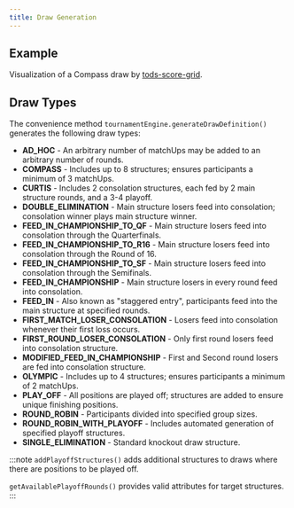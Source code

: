 ```yaml
---
title: Draw Generation
---
```



## Example

Visualization of a Compass draw by [tods-score-grid](https://courthive.github.io/tods-score-grid/?path=/story/score-grid-draw).

<DrawType drawType="COMPASS" drawSize={8} />

## Draw Types

The convenience method `tournamentEngine.generateDrawDefinition()` generates the following draw types:

- **AD_HOC** - An arbitrary number of matchUps may be added to an arbitrary number of rounds.
- **COMPASS** - Includes up to 8 structures; ensures participants a minimum of 3 matchUps.
- **CURTIS** - Includes 2 consolation structures, each fed by 2 main structure rounds, and a 3-4 playoff.
- **DOUBLE_ELIMINATION** - Main structure losers feed into consolation; consolation winner plays main structure winner.
- **FEED_IN_CHAMPIONSHIP_TO_QF** - Main structure losers feed into consolation through the Quarterfinals.
- **FEED_IN_CHAMPIONSHIP_TO_R16** - Main structure losers feed into consolation through the Round of 16.
- **FEED_IN_CHAMPIONSHIP_TO_SF** - Main structure losers feed into consolation through the Semifinals.
- **FEED_IN_CHAMPIONSHIP** - Main structure losers in every round feed into consolation.
- **FEED_IN** - Also known as "staggered entry", participants feed into the main structure at specified rounds.
- **FIRST_MATCH_LOSER_CONSOLATION** - Losers feed into consolation whenever their first loss occurs.
- **FIRST_ROUND_LOSER_CONSOLATION** - Only first round losers feed into consolation structure.
- **MODIFIED_FEED_IN_CHAMPIONSHIP** - First and Second round losers are fed into consolation structure.
- **OLYMPIC** - Includes up to 4 structures; ensures participants a minimum of 2 matchUps.
- **PLAY_OFF** - All positions are played off; structures are added to ensure unique finishing positions.
- **ROUND_ROBIN** - Participants divided into specified group sizes.
- **ROUND_ROBIN_WITH_PLAYOFF** - Includes automated generation of specified playoff structures.
- **SINGLE_ELIMINATION** - Standard knockout draw structure.

:::note
`addPlayoffStructures()` adds additional structures to draws where there are positions to be played off.

`getAvailablePlayoffRounds()` provides valid attributes for target structures.
:::
